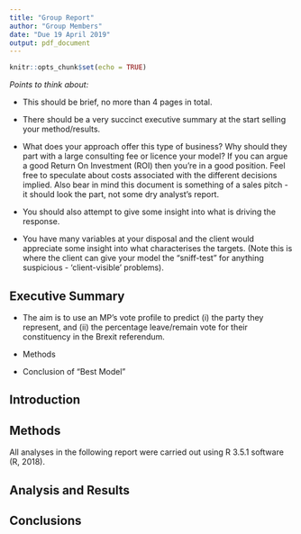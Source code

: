 ```yaml
---
title: "Group Report"
author: "Group Members"
date: "Due 19 April 2019"
output: pdf_document
---
```


```r
knitr::opts_chunk$set(echo = TRUE)
```

*Points to think about:*  

- This should be brief, no more than 4 pages in total.  
- There should be a very succinct executive summary at the start selling your method/results.  
- What does your approach offer this type of business? Why should they part with a large consulting fee or licence your model? If you can argue a good Return On Investment (ROI) then you’re in a good position. Feel free to speculate about costs associated with the different decisions implied. Also bear in mind this document is something of a sales pitch - it should look the part, not some dry analyst’s report.

- You should also attempt to give some insight into what is driving the response.
- You have many variables at your disposal and the client would appreciate some insight into what characterises the targets. (Note this is where the client can give your model the "sniff-test" for anything suspicious - ‘client-visible’ problems).

## Executive Summary

- The aim is to use an MP's vote profile to predict (i) the party they represent, and (ii) the percentage leave/remain vote for their constituency in the Brexit referendum.  

- Methods  

- Conclusion of "Best Model"

## Introduction

## Methods  

All analyses in the following report were carried out using R 3.5.1 software (R, 2018).

## Analysis and Results

## Conclusions


